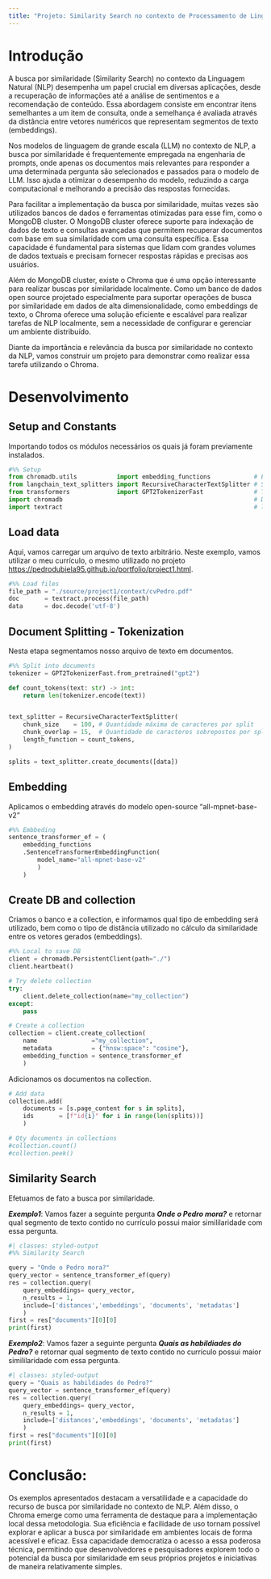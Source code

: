 ```yaml
---
title: "Projeto: Similarity Search no contexto de Processamento de Linguagem Natural (NLP)"
---
```


# Introdução

<p>
A busca por similaridade (Similarity Search) no contexto da Linguagem Natural (NLP) desempenha um papel crucial em diversas aplicações, desde a recuperação de informações até a análise de sentimentos e a recomendação de conteúdo. Essa abordagem consiste em encontrar itens semelhantes a um item de consulta, onde a semelhança é avaliada através da distância entre vetores numéricos que representam segmentos de texto (embeddings).
</p>

<p>
Nos modelos de linguagem de grande escala (LLM) no contexto de NLP, a busca por similaridade é frequentemente empregada na engenharia de prompts, onde apenas os documentos mais relevantes para responder a uma determinada pergunta são selecionados e passados para o modelo de LLM. Isso ajuda a otimizar o desempenho do modelo, reduzindo a carga computacional e melhorando a precisão das respostas fornecidas.
</p>

<p>
Para facilitar a implementação da busca por similaridade, muitas vezes são utilizados bancos de dados e ferramentas otimizadas para esse fim, como o MongoDB cluster. O MongoDB cluster oferece suporte para indexação de dados de texto e consultas avançadas que permitem recuperar documentos com base em sua similaridade com uma consulta específica. Essa capacidade é fundamental para sistemas que lidam com grandes volumes de dados textuais e precisam fornecer respostas rápidas e precisas aos usuários.
</p>

<p>
Além do MongoDB cluster, existe o Chroma que é uma opção interessante para realizar buscas por similaridade localmente. Como um banco de dados open source projetado especialmente para suportar operações de busca por similaridade em dados de alta dimensionalidade, como embeddings de texto, o Chroma oferece uma solução eficiente e escalável para realizar tarefas de NLP localmente, sem a necessidade de configurar e gerenciar um ambiente distribuído.
</p>

<p>
Diante da importância e relevância da busca por similaridade no contexto da NLP,  vamos construir um projeto para demonstrar como realizar essa tarefa utilizando o Chroma.
</p>

# Desenvolvimento

## Setup and Constants
Importando todos os módulos necessários os quais já foram previamente instalados.
```python
#%% Setup
from chromadb.utils           import embedding_functions            # Embbeding
from langchain_text_splitters import RecursiveCharacterTextSplitter # Split
from transformers             import GPT2TokenizerFast              # Tokenization
import chromadb                                                     # DB
import textract                                                     # load data
```

## Load data
Aqui, vamos carregar um arquivo de texto arbitrário. Neste exemplo, vamos utilizar o meu currículo, o mesmo utilizado no projeto <https://pedrodubiela95.github.io/portfolio/project1.html>.

```python
#%% Load files
file_path = "./source/project1/context/cvPedro.pdf"
doc       = textract.process(file_path)
data      = doc.decode('utf-8')
```

## Document Splitting - Tokenization
Nesta etapa segmentamos nosso arquivo de texto em documentos.
```python
#%% Split into documents
tokenizer = GPT2TokenizerFast.from_pretrained("gpt2")

def count_tokens(text: str) -> int:
    return len(tokenizer.encode(text))


text_splitter = RecursiveCharacterTextSplitter(
    chunk_size    = 100, # Quantidade máxima de caracteres por split
    chunk_overlap = 15,  # Quantidade de caracteres sobrepostos por split
    length_function = count_tokens,
)

splits = text_splitter.create_documents([data])
```

## Embedding
Aplicamos o embedding através do modelo open-source "all-mpnet-base-v2"
```python
#%% Embbeding
sentence_transformer_ef = (
    embedding_functions
    .SentenceTransformerEmbeddingFunction(
        model_name="all-mpnet-base-v2"
        )
    )
```

## Create DB and collection
Criamos o banco e a collection, e informamos qual tipo de embedding será utilizado, bem como o tipo de distância utilizado no cálculo da similaridade entre os vetores gerados (embeddings).
```python
#%% Local to save DB
client = chromadb.PersistentClient(path="./")
client.heartbeat()

# Try delete collection
try:
    client.delete_collection(name="my_collection")
except:
    pass

# Create a collection
collection = client.create_collection(
    name               ="my_collection",
    metadata           = {"hnsw:space": "cosine"},
    embedding_function = sentence_transformer_ef
    )
```

Adicionamos os documentos na collection.
```python
# Add data
collection.add(
    documents = [s.page_content for s in splits],
    ids       = [f"id{i}" for i in range(len(splits))]
    )

# Qty documents in collections
#collection.count()
#collection.peek() 
```

## Similarity Search
Efetuamos de fato a busca por similaridade.

***Exemplo1***:  Vamos fazer a seguinte pergunta ***Onde o Pedro mora?*** e retornar qual segmento de texto contido no currículo possui maior simililaridade com essa pergunta.
```python
#| classes: styled-output
#%% Similarity Search

query = "Onde o Pedro mora?"
query_vector = sentence_transformer_ef(query)
res = collection.query(
    query_embeddings= query_vector,
    n_results = 1,
    include=['distances','embeddings', 'documents', 'metadatas']
    )
first = res["documents"][0][0]
print(first)
```

***Exemplo2***:  Vamos fazer a seguinte pergunta ***Quais as habildiades do Pedro?*** e retornar qual segmento de texto contido no currículo possui maior simililaridade com essa pergunta.
```python
#| classes: styled-output
query = "Quais as habildiades do Pedro?"
query_vector = sentence_transformer_ef(query)
res = collection.query(
    query_embeddings= query_vector,
    n_results = 1,
    include=['distances','embeddings', 'documents', 'metadatas']
    )
first = res["documents"][0][0]
print(first)
```

# Conclusão:

Os exemplos apresentados destacam a versatilidade e a capacidade do recurso de busca por similaridade no contexto de NLP. Além disso, o Chroma emerge como uma ferramenta de destaque para a implementação local dessa metodologia. Sua eficiência e facilidade de uso tornam possível explorar e aplicar a busca por similaridade em ambientes locais de forma acessível e eficaz. Essa capacidade democratiza o acesso a essa poderosa técnica, permitindo que desenvolvedores e pesquisadores explorem todo o potencial da busca por similaridade em seus próprios projetos e iniciativas de maneira relativamente simples.










